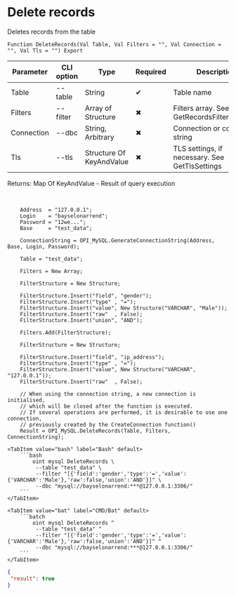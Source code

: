 ﻿---
sidebar_position: 13
description: Delete records and other functions to work with MySQL in the Open Integration Package, a free open-source integration library for 1C:Enterprise 8, OneScript and CLI
keywords: [1C, 1С, 1С:Enterprise, 1С:Enterprise 8.3, API, Integration, Services, Exchange, OneScript, CLI, MySQL]
---


# Delete records
 Deletes records from the table



`Function DeleteRecords(Val Table, Val Filters = "", Val Connection = "", Val Tls = "") Export`

  | Parameter | CLI option | Type | Required | Description |
  |-|-|-|-|-|
  | Table | --table | String | &#x2714; | Table name |
  | Filters | --filter | Array of Structure | &#x2716; | Filters array. See GetRecordsFilterStrucutre |
  | Connection | --dbc | String, Arbitrary | &#x2716; | Connection or connection string |
  | Tls | --tls | Structure Of KeyAndValue | &#x2716; | TLS settings, if necessary. See GetTlsSettings |

  
  Returns:  Map Of KeyAndValue - Result of query execution

<br/>




```bsl title="1C:Enterprise/OneScript code example"
    Address  = "127.0.0.1";
    Login    = "bayselonarrend";
    Password = "12we...";
    Base     = "test_data";

    ConnectionString = OPI_MySQL.GenerateConnectionString(Address, Base, Login, Password);

    Table = "test_data";

    Filters = New Array;

    FilterStructure = New Structure;

    FilterStructure.Insert("field", "gender");
    FilterStructure.Insert("type" , "=");
    FilterStructure.Insert("value", New Structure("VARCHAR", "Male"));
    FilterStructure.Insert("raw"  , False);
    FilterStructure.Insert("union", "AND");

    Filters.Add(FilterStructure);

    FilterStructure = New Structure;

    FilterStructure.Insert("field", "ip_address");
    FilterStructure.Insert("type" , "=");
    FilterStructure.Insert("value", New Structure("VARCHAR", "127.0.0.1"));
    FilterStructure.Insert("raw"  , False);

    // When using the connection string, a new connection is initialised,
    // which will be closed after the function is executed.
    // If several operations are performed, it is desirable to use one connection,
    // previously created by the CreateConnection function()
    Result = OPI_MySQL.DeleteRecords(Table, Filters, ConnectionString);
```
 

 <Tabs>
  
    <TabItem value="bash" label="Bash" default>
        ```bash
            oint mysql DeleteRecords \
             --table "test_data" \
             --filter "[{'field':'gender','type':'=','value':{'VARCHAR':'Male'},'raw':false,'union':'AND'}]" \
             --dbc "mysql://bayselonarrend:***@127.0.0.1:3306/"
        ```
    </TabItem>
  
    <TabItem value="bat" label="CMD/Bat" default>
        ```batch
            oint mysql DeleteRecords ^
             --table "test_data" ^
             --filter "[{'field':'gender','type':'=','value':{'VARCHAR':'Male'},'raw':false,'union':'AND'}]" ^
             --dbc "mysql://bayselonarrend:***@127.0.0.1:3306/"
        ```
    </TabItem>
</Tabs>


```json title="Result"
{
 "result": true
}
```
